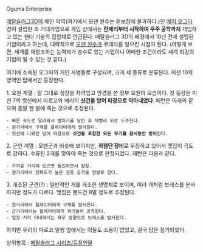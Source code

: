 Oguma Enterprise

[[메탈슬러그3D]]의 메인 악역(여기에서 모덴 원수는 듣보잡에 불과하다.)인 [[메이 오그마]] 경이 설립한 초 거대기업으로 게임 상에서는 '''란제리부터 시작하여 우주 공학까지''' 개입하고 있는 현대 기술의 집합체로 언급된다. 메탈슬러그 3D의 배경에서 10년 전에 설립된 기업이라고 하는데, 대략적으로 [[모덴 원수]]가 쿠데타를 일으킨 시점이 된다. (어떻게 보면, 세계를 재창조하는 능력자가 총수로 있는 기업이니 어떠한 조건이라도 세계 최강의 기업이 될 수 있는 것 같다.)

여기에 소속된 오그마의 개인 사병들로 구성되며, 크게 세 종류로 분류된다. 미션 10의 영역인 탑에서만 등장한다.

1. 요원 계열 : 말 그대로 정장을 차려입고 안경을 쓴 정부 요원의 모습이다. 첫 등장은 미션 7의 컷신에서 마르코와 에리의 '''샷건을 방어 파장으로 막아내었다'''. 패턴은 아래와 같으며 총알 한 발에 죽는 것으로 추정된다.
 - 빠른 속도로 달려와서 발차기를 날린 후 재빨리 뒤로 도주한다.
 - 원거리에서 구체를 플레이어에게 발사한다.
 - 컷신에 나왔던 방어 파장으로 '''샷건을 포함한 모든 무기를 잠시동안 방어'''한다.

2. 군인 계열 : 모덴군과 비슷해 보이지만, '''최첨단 장비'''로 무장하고 있어서 맷집이 극도로 강하다. 수류탄 2개를 맞아야 죽는 것으로 판정되었다. 패턴은 다음과 같다.
 - 가까운 거리에 있으면 돌진하면서 칼질.
 - 원거리에서 정확도가 높은 권총 공격을 연발로 한다.

3. 개조된 군견(?) : 일반적인 개를 개조한 생명체로 보이며, 미라 개처럼 브레스를 분사하지만 정도가 다르다. 맷집은 핸드건 8발 정도로 추정된다.
 - 원거리에서 플레이어에게 구체를 발사한다.
 - 근거리에서는 플레이어에게 뛰어들며 공격한다.
 - 일정 거리 이내에서는 좌우 방향으로 브레스를 발사한다.

하지만 우리의 마르코 일행 앞에서는 이들도 소용이 없었고, 결국 탑은 점거되었다.

상위항목 : [[메탈슬러그 시리즈/등장인물]]
